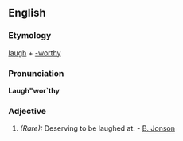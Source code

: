 ==English==

===Etymology===
[[laugh]] + [[-worthy]]

===Pronunciation===
'''Laugh"wor`thy'''

===Adjective===
{{infl|en|adjective}}

#''(Rare):'' Deserving to be laughed at. - [[B. Jonson]]